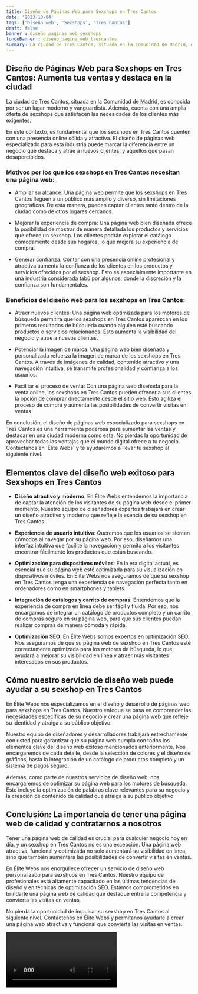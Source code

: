 ```yaml
---
title: Diseño de Páginas Web para Sexshops en Tres Cantos
date: '2023-10-04'
tags: ['Diseño web', 'Sexshops', 'Tres Cantos']
draft: false
banner : diseño_paginas_web_sexshops
fondoBanner : diseño_pagina_web_trescantos
summary: La ciudad de Tres Cantos, situada en la Comunidad de Madrid, es conocida por ser un lugar moderno y vanguardista. Además, cuenta con una amplia oferta de sexshops que satisfacen las necesidades de los clientes más exigentes.
---
```


## Diseño de Páginas Web para Sexshops en Tres Cantos: Aumenta tus ventas y destaca en la ciudad

La ciudad de Tres Cantos, situada en la Comunidad de Madrid, es conocida por ser un lugar moderno y vanguardista. Además, cuenta con una amplia oferta de sexshops que satisfacen las necesidades de los clientes más exigentes.

En este contexto, es fundamental que los sexshops en Tres Cantos cuenten con una presencia online sólida y atractiva. El diseño de páginas web especializado para esta industria puede marcar la diferencia entre un negocio que destaca y atrae a nuevos clientes, y aquellos que pasan desapercibidos.

### Motivos por los que los sexshops en Tres Cantos necesitan una página web:

- Ampliar su alcance: Una página web permite que los sexshops en Tres Cantos lleguen a un público más amplio y diverso, sin limitaciones geográficas. De esta manera, pueden captar clientes tanto dentro de la ciudad como de otros lugares cercanos.

- Mejorar la experiencia de compra: Una página web bien diseñada ofrece la posibilidad de mostrar de manera detallada los productos y servicios que ofrece un sexshop. Los clientes podrán explorar el catálogo cómodamente desde sus hogares, lo que mejora su experiencia de compra.

- Generar confianza: Contar con una presencia online profesional y atractiva aumenta la confianza de los clientes en los productos y servicios ofrecidos por el sexshop. Esto es especialmente importante en una industria considerada tabú por algunos, donde la discreción y la confianza son fundamentales.

### Beneficios del diseño web para los sexshops en Tres Cantos:

- Atraer nuevos clientes: Una página web optimizada para los motores de búsqueda permitirá que los sexshops en Tres Cantos aparezcan en los primeros resultados de búsqueda cuando alguien esté buscando productos o servicios relacionados. Esto aumenta la visibilidad del negocio y atrae a nuevos clientes.

- Potenciar la imagen de marca: Una página web bien diseñada y personalizada refuerza la imagen de marca de los sexshops en Tres Cantos. A través de imágenes de calidad, contenido atractivo y una navegación intuitiva, se transmite profesionalidad y confianza a los usuarios.

- Facilitar el proceso de venta: Con una página web diseñada para la venta online, los sexshops en Tres Cantos pueden ofrecer a sus clientes la opción de comprar directamente desde el sitio web. Esto agiliza el proceso de compra y aumenta las posibilidades de convertir visitas en ventas.

En conclusión, el diseño de páginas web especializado para sexshops en Tres Cantos es una herramienta poderosa para aumentar las ventas y destacar en una ciudad moderna como esta. No pierdas la oportunidad de aprovechar todas las ventajas que el mundo digital ofrece a tu negocio. Contáctanos en 'Élite Webs' y te ayudaremos a llevar tu sexshop al siguiente nivel.

<GifSeo />

<Cta />

## Elementos clave del diseño web exitoso para Sexshops en Tres Cantos

- **Diseño atractivo y moderno**: En Élite Webs entendemos la importancia de captar la atención de los visitantes de su página web desde el primer momento. Nuestro equipo de diseñadores expertos trabajará en crear un diseño atractivo y moderno que refleje la esencia de su sexshop en Tres Cantos.

- **Experiencia de usuario intuitiva**: Queremos que los usuarios se sientan cómodos al navegar por su página web. Por eso, diseñamos una interfaz intuitiva que facilite la navegación y permita a los visitantes encontrar fácilmente los productos que están buscando.

- **Optimización para dispositivos móviles**: En la era digital actual, es esencial que su página web esté optimizada para su visualización en dispositivos móviles. En Élite Webs nos aseguramos de que su sexshop en Tres Cantos tenga una experiencia de navegación perfecta tanto en ordenadores como en smartphones y tablets.

- **Integración de catálogos y carrito de compras**: Entendemos que la experiencia de compra en línea debe ser fácil y fluida. Por eso, nos encargamos de integrar un catálogo de productos completo y un carrito de compras seguro en su página web, para que sus clientes puedan realizar compras de manera cómoda y rápida.

- **Optimización SEO**: En Élite Webs somos expertos en optimización SEO. Nos aseguramos de que su página web de sexshop en Tres Cantos esté correctamente optimizada para los motores de búsqueda, lo que ayudará a mejorar su visibilidad en línea y atraer más visitantes interesados en sus productos.

## Cómo nuestro servicio de diseño web puede ayudar a su sexshop en Tres Cantos

En Élite Webs nos especializamos en el diseño y desarrollo de páginas web para sexshops en Tres Cantos. Nuestro enfoque se basa en comprender las necesidades específicas de su negocio y crear una página web que refleje su identidad y atraiga a su público objetivo.

Nuestro equipo de diseñadores y desarrolladores trabajará estrechamente con usted para garantizar que su página web cumpla con todos los elementos clave del diseño web exitoso mencionados anteriormente. Nos encargaremos de cada detalle, desde la selección de colores y el diseño de gráficos, hasta la integración de un catálogo de productos completo y un sistema de pagos seguro.

Además, como parte de nuestros servicios de diseño web, nos encargaremos de optimizar su página web para los motores de búsqueda. Esto incluye la optimización de palabras clave relevantes para su negocio y la creación de contenido de calidad que atraiga a su público objetivo.

## Conclusión: La importancia de tener una página web de calidad y contratarnos a nosotros

Tener una página web de calidad es crucial para cualquier negocio hoy en día, y un sexshop en Tres Cantos no es una excepción. Una página web atractiva, funcional y optimizada no solo aumentará su visibilidad en línea, sino que también aumentará las posibilidades de convertir visitas en ventas.

En Élite Webs nos enorgullece ofrecer un servicio de diseño web personalizado para sexshops en Tres Cantos. Nuestro equipo de profesionales está altamente capacitado en las últimas tendencias de diseño y en técnicas de optimización SEO. Estamos comprometidos en brindarle una página web de calidad que destaque entre la competencia y convierta las visitas en ventas.

No pierda la oportunidad de impulsar su sexshop en Tres Cantos al siguiente nivel. Contáctenos en Élite Webs y permítanos ayudarle a crear una página web atractiva y funcional que convierta las visitas en ventas.

<Video />

<CtaBot job='Sexshops' city='Tres Cantos'/>

<Gmaps query='Tres Cantos+españa+maps' />